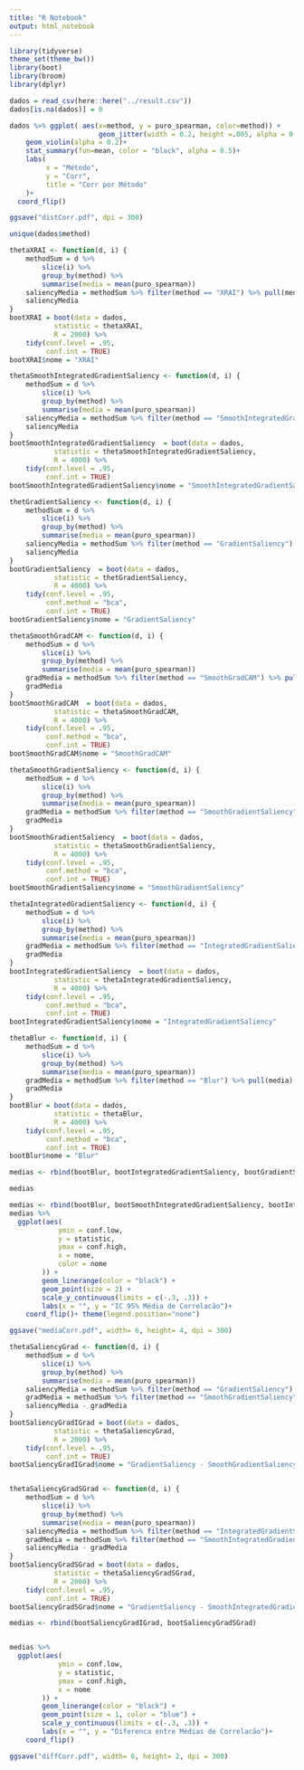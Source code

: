 ```yaml
---
title: "R Notebook"
output: html_notebook
---
```



```r
library(tidyverse)
theme_set(theme_bw())
library(boot)
library(broom)
library(dplyr)
```


```r
dados = read_csv(here::here("../result.csv"))
dados[is.na(dados)] = 0
```

```r
dados %>% ggplot( aes(x=method, y = puro_spearman, color=method)) + 
                      geom_jitter(width = 0.2, height =.005, alpha = 0.2)+
    geom_violin(alpha = 0.2)+
    stat_summary(fun=mean, color = "black", alpha = 0.5)+
    labs(
         x = "Método", 
         y = "Corr",
         title = "Corr por Método"
    )+
  coord_flip()
```
```r
ggsave("distCorr.pdf", dpi = 300)
```


```r
unique(dados$method)
```



```r
thetaXRAI <- function(d, i) {
    methodSum = d %>%
        slice(i) %>% 
        group_by(method) %>% 
        summarise(media = mean(puro_spearman))
    saliencyMedia = methodSum %>% filter(method == "XRAI") %>% pull(media)
    saliencyMedia
}
bootXRAI = boot(data = dados,
           statistic = thetaXRAI,
           R = 2000) %>%
    tidy(conf.level = .95,
         conf.int = TRUE)
bootXRAI$nome = "XRAI"

```

```r

thetaSmoothIntegratedGradientSaliency <- function(d, i) {
    methodSum = d %>%
        slice(i) %>% 
        group_by(method) %>% 
        summarise(media = mean(puro_spearman))
    saliencyMedia = methodSum %>% filter(method == "SmoothIntegratedGradientSaliency") %>% pull(media)
    saliencyMedia
}
bootSmoothIntegratedGradientSaliency  = boot(data = dados,
           statistic = thetaSmoothIntegratedGradientSaliency,
           R = 4000) %>%
    tidy(conf.level = .95,
         conf.int = TRUE)
bootSmoothIntegratedGradientSaliency$nome = "SmoothIntegratedGradientSaliency"
```

```r

thetGradientSaliency <- function(d, i) {
    methodSum = d %>%
        slice(i) %>% 
        group_by(method) %>% 
        summarise(media = mean(puro_spearman))
    saliencyMedia = methodSum %>% filter(method == "GradientSaliency") %>% pull(media)
    saliencyMedia
}
bootGradientSaliency  = boot(data = dados,
           statistic = thetGradientSaliency,
           R = 4000) %>%
    tidy(conf.level = .95,
         conf.method = "bca",
         conf.int = TRUE)
bootGradientSaliency$nome = "GradientSaliency"
```

```r

thetaSmoothGradCAM <- function(d, i) {
    methodSum = d %>%
        slice(i) %>% 
        group_by(method) %>% 
        summarise(media = mean(puro_spearman))
    gradMedia = methodSum %>% filter(method == "SmoothGradCAM") %>% pull(media)
    gradMedia
}
bootSmoothGradCAM  = boot(data = dados,
           statistic = thetaSmoothGradCAM,
           R = 4000) %>%
    tidy(conf.level = .95,
         conf.method = "bca",
         conf.int = TRUE)
bootSmoothGradCAM$nome = "SmoothGradCAM"
```

```r

thetaSmoothGradientSaliency <- function(d, i) {
    methodSum = d %>%
        slice(i) %>% 
        group_by(method) %>% 
        summarise(media = mean(puro_spearman))
    gradMedia = methodSum %>% filter(method == "SmoothGradientSaliency") %>% pull(media)
    gradMedia
}
bootSmoothGradientSaliency  = boot(data = dados,
           statistic = thetaSmoothGradientSaliency,
           R = 4000) %>%
    tidy(conf.level = .95,
         conf.method = "bca",
         conf.int = TRUE)
bootSmoothGradientSaliency$nome = "SmoothGradientSaliency"
```

```r

thetaIntegratedGradientSaliency <- function(d, i) {
    methodSum = d %>%
        slice(i) %>% 
        group_by(method) %>% 
        summarise(media = mean(puro_spearman))
    gradMedia = methodSum %>% filter(method == "IntegratedGradientSaliency") %>% pull(media)
    gradMedia
}
bootIntegratedGradientSaliency  = boot(data = dados,
           statistic = thetaIntegratedGradientSaliency,
           R = 4000) %>%
    tidy(conf.level = .95,
         conf.method = "bca",
         conf.int = TRUE)
bootIntegratedGradientSaliency$nome = "IntegratedGradientSaliency"

```

```r

thetaBlur <- function(d, i) {
    methodSum = d %>%
        slice(i) %>% 
        group_by(method) %>% 
        summarise(media = mean(puro_spearman))
    gradMedia = methodSum %>% filter(method == "Blur") %>% pull(media)
    gradMedia
}
bootBlur = boot(data = dados,
           statistic = thetaBlur,
           R = 4000) %>%
    tidy(conf.level = .95,
         conf.method = "bca",
         conf.int = TRUE)
bootBlur$nome = "Blur"
```

```r
medias <- rbind(bootBlur, bootIntegratedGradientSaliency, bootGradientSaliency, bootSmoothGradCAM ,bootSmoothGradientSaliency, bootSmoothIntegratedGradientSaliency, bootXRAI)

medias
```


```r
medias <- rbind(bootBlur, bootSmoothIntegratedGradientSaliency, bootIntegratedGradientSaliency, bootSmoothGradientSaliency, bootGradientSaliency, bootSmoothGradCAM, bootXRAI)
medias %>% 
  ggplot(aes(
            ymin = conf.low,
            y = statistic,
            ymax = conf.high,
            x = nome,
            color = nome
        )) +
        geom_linerange(color = "black") +
        geom_point(size = 2) +
        scale_y_continuous(limits = c(-.3, .3)) +
        labs(x = "", y = "IC 95% Média de Correlacão")+
    coord_flip()+ theme(legend.position="none")


```
```r
ggsave("mediaCorr.pdf", width= 6, height= 4, dpi = 300)
```

```r
thetaSaliencyGrad <- function(d, i) {
    methodSum = d %>%
        slice(i) %>% 
        group_by(method) %>% 
        summarise(media = mean(puro_spearman))
    saliencyMedia = methodSum %>% filter(method == "GradientSaliency") %>% pull(media)
    gradMedia = methodSum %>% filter(method == "SmoothGradientSaliency") %>% pull(media)
    saliencyMedia - gradMedia
}
bootSaliencyGradIGrad = boot(data = dados,
           statistic = thetaSaliencyGrad,
           R = 2000) %>%
    tidy(conf.level = .95,
         conf.int = TRUE)
bootSaliencyGradIGrad$nome = "GradientSaliency - SmoothGradientSaliency"


thetaSaliencyGradSGrad <- function(d, i) {
    methodSum = d %>%
        slice(i) %>% 
        group_by(method) %>% 
        summarise(media = mean(puro_spearman))
    saliencyMedia = methodSum %>% filter(method == "IntegratedGradientSaliency") %>% pull(media)
    gradMedia = methodSum %>% filter(method == "SmoothIntegratedGradientSaliency") %>% pull(media)
    saliencyMedia - gradMedia
}
bootSaliencyGradSGrad = boot(data = dados,
           statistic = thetaSaliencyGradSGrad,
           R = 2000) %>%
    tidy(conf.level = .95,
         conf.int = TRUE)
bootSaliencyGradSGrad$nome = "GradientSaliency - SmoothIntegratedGradientSaliency"


```

```r

medias <- rbind(bootSaliencyGradIGrad, bootSaliencyGradSGrad)


medias %>% 
  ggplot(aes(
            ymin = conf.low,
            y = statistic,
            ymax = conf.high,
            x = nome
        )) +
        geom_linerange(color = "black") +
        geom_point(size = 1, color = "blue") +
        scale_y_continuous(limits = c(-.3, .3)) +
        labs(x = "", y = "Diferenca entre Médias de Correlacão")+
    coord_flip()
```
```r
ggsave("diffCorr.pdf", width= 6, height= 2, dpi = 300)
```



